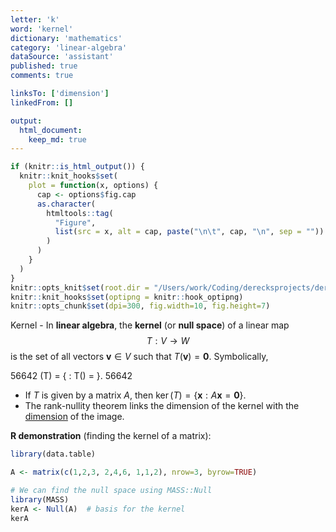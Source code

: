 ```yaml
---
letter: 'k'
word: 'kernel'
dictionary: 'mathematics'
category: 'linear-algebra'
dataSource: 'assistant'
published: true
comments: true

linksTo: ['dimension']
linkedFrom: []

output:
  html_document:
    keep_md: true
---
```


```r
if (knitr::is_html_output()) {
  knitr::knit_hooks$set(
    plot = function(x, options) {
      cap <- options$fig.cap
      as.character(
        htmltools::tag(
          "Figure",
          list(src = x, alt = cap, paste("\n\t", cap, "\n", sep = ""))
        )
      )
    }
  )
}
knitr::opts_knit$set(root.dir = "/Users/work/Coding/derecksprojects/derecksnotes.com-playground/derecksnotes.com/client/src/app/dictionaries/mathematics/definitions")
knitr::knit_hooks$set(optipng = knitr::hook_optipng)
knitr::opts_chunk$set(dpi=300, fig.width=10, fig.height=7)
```

<a id="kernel">Kernel</a> - In **linear algebra**, the **kernel** (or **null space**) of a linear map 
$$T: V \to W$$ is the set of all vectors $\mathbf{v} \in V$ such that $T(\mathbf{v}) = \mathbf{0}$. Symbolically,

56642
\ker(T) = \{ \mathbf{v} : T(\mathbf{v}) = \mathbf{0} \}.
56642

- If $T$ is given by a matrix $A$, then $\ker(T) = \{ \mathbf{x} : A\mathbf{x} = \mathbf{0} \}$.
- The rank-nullity theorem links the dimension of the kernel with the [dimension](#dimension) of the image.

**R demonstration** (finding the kernel of a matrix):

```r
library(data.table)

A <- matrix(c(1,2,3, 2,4,6, 1,1,2), nrow=3, byrow=TRUE)

# We can find the null space using MASS::Null
library(MASS)
kerA <- Null(A)  # basis for the kernel
kerA
```
